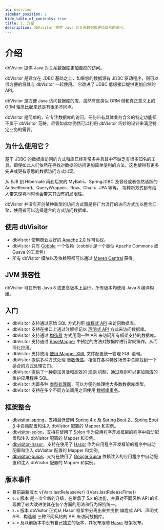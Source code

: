 ```yaml
---
id: overview
sidebar_position: 1
hide_table_of_contents: true
title: 1. 介绍
description: dbVisitor 提供 Java 对关系数据库更加自然的访问。
---
```


# 介绍

dbVisitor 提供 Java 对关系数据库更加自然的访问。

dbVisitor 是建立在 JDBC 基础之上，如果您的数据源有 JDBC 驱动程序，则可以很方便的将其与 dbVisitor 一起使用。
它改进了 JDBC 低级接口提供更加自然的 API。

dbVisitor 是方便 Java 访问数据库的库，虽然有些类似 ORM 但和真正意义上的 ORM 理念比起来还是有很多不同点。

dbVisitor 是简单的，它专注数据库的访问。任何带有具体业务含义的特定功能都不属于 dbVisitor 范畴。尽管如此你仍然可以利用 dbVisitor 巧妙的设计来满足特定业务的需要。

## 为什么使用它？

基于 JDBC 的数据库访问的方式和库已经非常多并且其中不缺乏有很多知名的工具。即便如此人们依然在寻找对数据的访问更加简单便利的方法，这也使得有更多先进或更有意思的数据访问方式出现。

从 EJB 到 Hibernate 再到后来的 MyBatis、SpringJDBC 及曾经或者依然活跃的 ActiveRecord、QueryWrapper、Row、Chain、JPA 等等。
每种新方式都有给人带来惊喜同时也会带来其固有的局限性。

dbVisitor 并没有开创某种新型的访问方式而是将广为流行的访问方式加以整合汇聚，使用者可以选择适合的方式访问数据库。

## 使用 dbVisitor

- dbVisitor 使用商业友好的 [Apache 2.0](https://www.apache.org/licenses/LICENSE-2.0.html) 许可协议。
- dbVisitor 只有 [Cobble](https://gitee.com/zycgit/cobble) 一个依赖（cobble 是一个类似 Apache Commons 或 Guava 的工具包）
- 所有 dbVisitor 模块以及依赖项都可以通过 [Maven Central](https://central.sonatype.com/search?q=dbvisitor) 获得。

## JVM 兼容性

dbVisitor 可在所有 Java 8 或更高版本上运行，所有版本均使用 Java 8 编译构建。

## 入门

- dbVisitor 支持通过原始 SQL 方式利用 [编程式 API](./api/program_api) 来访问数据库。
- dbVisitor 支持在接口上通过注解标记以 [声明式 API](./api/declarative_api) 方式来访问数据库。
- dbVisitor 支持通过 [构造器](./api/wrapper_api) 方式用同一种 API 来访问所有框架支持的数据库。
- dbVisitor 支持通过 [BaseMapper](./api/base_mapper) 中预定的方法对数据库进行常规操作，从而简化应用。
- dbVisitor 支持使用 [使用 Mapper XML](./api/file_mapper) 文件配置统一管理 SQL 语句。
- dbVisitor 提供多种方式处理 [参数传递](./args/about)，相信在各种特殊场景中总能找到一个适合的方式处理它们。
- dbVisitor 提供了一种更加灵活和高效的 [规则](./rules/about) 机制，通过规则可以更加简洁的维护应用程序 SQL。
- dbVisitor 内置多种 [类型处理器](./types/about)，可以方便的处理绝大多数数据库类型。
- dbVisitor 支持在多个不同方法调用之间使用 [数据库事务](./transaction/about)。

## 框架整合

- [dbvisitor-spring](./yourproject/with_spring)，支持最低使用 [Spring 4.x](https://spring.io/projects/spring-framework) 及 [Spring Boot 2、Spring Boot 3](https://spring.io/projects/spring-boot) 中自动配置和注入 dbVisitor 配置的 Mapper 和实例。
- [dbvisitor-solon](./yourproject/with_solon)，支持在使用了 [Solon](https://solon.noear.org/) 作为应用程序开发框架的程序中自动配置和注入 dbVisitor 配置的 Mapper 和实例。
- [dbvisitor-hasor](./yourproject/with_hasor)，支持在使用了 [Hasor](https://www.hasor.net/) 作为应用程序开发框架的程序中自动配置和注入 dbVisitor 配置的 Mapper 和实例。
- [dbvisitor-guice](./yourproject/with_guice)，支持在使用了 [Google Guice](https://github.com/google/guice) 依赖注入的应用程序中自动配置和注入 dbVisitor 配置的 Mapper 和实例。

## 版本事件

- 目前最新版本 v{Vars.lastReleaseVer} ({Vars.lastReleaseTime})
- `6.x` 版本 是一次全新的升级，在继承了 5.x 的功能，并真对不同风格 API 的实现做了较大改进使其在各个方面的用法和行为保持统一。
- `5.x` 版本 dbVisitor 正式从 Hasor 框架中分离出来并提供 编程式 API、声明式 API、构造器 三种不同风格的 API 来访问数据库。
- `4.x` 及以前版本中没有自己独立的版本，其发布跟随 [Hasor](https://www.hasor.net/) 框架发布。
